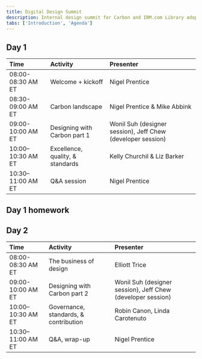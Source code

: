 ```yaml
---
title: Digital Design Summit
description: Internal design summit for Carbon and IBM.com Library adopters
tabs: ['Introduction', 'Agenda']
---
```



## Day 1

<Row className="resource-card-group">
<Column colMd={12} colLg={12} noGutterSm>


| Time | Activity | Presenter |
| :-- | :-- | :-- |
| 08:00-08:30 AM ET | Welcome + kickoff | Nigel Prentice |
| 08:30-09:00 AM ET | Carbon landscape | Nigel Prentice & Mike Abbink |
| 09:00-10:00 AM ET | Designing with Carbon part 1 | Wonil Suh (designer session), Jeff Chew (developer session) |
| 10:00–10:30 AM ET | Excellence, quality, & standards | Kelly Churchil & Liz Barker |
| 10:30–11:00 AM ET | Q&A session | Nigel Prentice |

  </Column>
</Row>

## Day 1 homework
<Title>Coming soon.</Title>

## Day 2

<Row className="resource-card-group">
<Column colMd={12} colLg={12} noGutterSm>


| Time | Activity | Presenter |
| :-- | :-- | :-- |
| 08:00-08:30 AM ET | The business of design | Elliott Trice |
| 09:00-10:00 AM ET | Designing with Carbon part 2 | Wonil Suh (designer session), Jeff Chew (developer session) |
| 10:00–10:30 AM ET | Governance, standards, & contribution | Robin Canon, Linda Carotenuto |
| 10:30–11:00 AM ET | Q&A, wrap-up | Nigel Prentice |

  </Column>
</Row>
